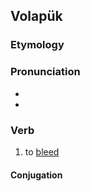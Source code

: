 ==Volapük==

===Etymology===
{{suffix|blud|ön|lang=vo}}

===Pronunciation===
* {{IPA|/bluˈdøn/|lang=vo}}
* {{hyphenation|blu|dön|lang=vo}}

===Verb===
{{head|vo|verb}}

# to [[bleed]]

====Conjugation====
{{vo-conj}}
